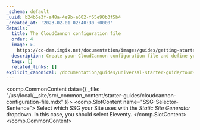 ```yaml
---
_schema: default
_uuid: b24b5e3f-a48a-4e9b-a602-f65e90b3f5b4
_created_at: '2023-02-01 02:40:30 +0000'
details:
  title: The CloudCannon configuration file
  order: 4
  image: >-
    https://cc-dam.imgix.net/documentation/images/guides/getting-started/guide-thumbnails/CloudCannon-Getting-Started-Thumbnail-Eleventy.png
  description: Create your CloudCannon configuration file and define your Collections.
  tags: []
  related_links: []
explicit_canonical: /documentation/guides/universal-starter-guide/tour-cloudcannon/
---
```

<comp.CommonContent data={{ _file: "/usr/local/__site/src/_common_content/starter-guides/cloudcannon-configuration-file.mdx" }}>
  <comp.SlotContent name="SSG-Selector-Sentence">
    Select which SSG your Site uses with the *Static Site Generator* dropdown. In this case, you should select Eleventy.
  </comp.SlotContent>
</comp.CommonContent>